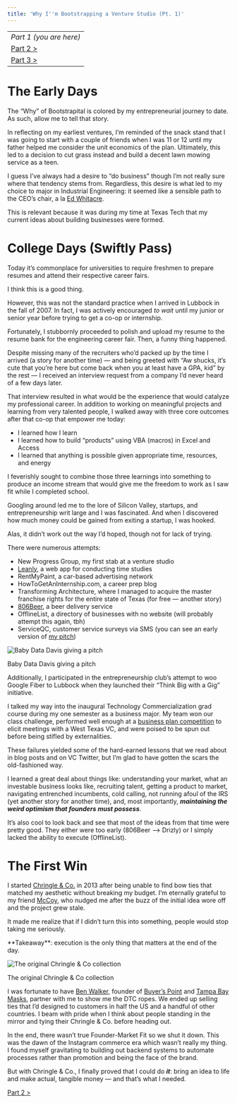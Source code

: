 ```yaml
---
title: 'Why I''m Bootstrapping a Venture Studio (Pt. 1)'
---
```


|  |
| ----- |
| _Part 1 (you are here)_ |
| [Part 2 >](why-im-bootstrapping-a-venture-studio-pt-2) |
| [Part 3 >](why-im-bootstrapping-a-venture-studio-pt-3) |

# The Early Days

The “Why” of Bootstrapital is colored by my entrepreneurial journey to date. As such, allow me to tell that story.

In reflecting on my earliest ventures, I’m reminded of the snack stand that I was going to start with a couple of friends when I was 11 or 12 until my father helped me consider the unit economics of the plan. Ultimately, this led to a decision to cut grass instead and build a decent lawn mowing service as a teen.

I guess I’ve always had a desire to “do business” though I’m not really sure where that tendency stems from. Regardless, this desire is what led to my choice to major in Industrial Engineering: it seemed like a sensible path to the CEO’s chair, a la [Ed Whitacre](https://en.wikipedia.org/wiki/Edward_Whitacre_Jr.).

This is relevant because it was during my time at Texas Tech that my current ideas about building businesses were formed.

# College Days (Swiftly Pass)

Today it’s commonplace for universities to require freshmen to prepare resumes and attend their respective career fairs.

I think this is a good thing.

However, this was not the standard practice when I arrived in Lubbock in the fall of 2007. In fact, I was actively encouraged _to wait_ until my junior or senior year before trying to get a co-op or internship.

Fortunately, I stubbornly proceeded to polish and upload my resume to the resume bank for the engineering career fair. Then, a funny thing happened.

Despite missing many of the recruiters who’d packed up by the time I arrived (a story for another time) — and being greeted with “Aw shucks, it’s cute that you’re here but come back when you at least have a GPA, kid” by the rest — I received an interview request from a company I’d never heard of a few days later.

That interview resulted in what would be the experience that would catalyze my professional career. In addition to working on meaningful projects and learning from very talented people, I walked away with three core outcomes after that co-op that empower me today:

- I learned how I learn
- I learned how to build “products” using VBA (macros) in Excel and Access
- I learned that anything is possible given appropriate time, resources, and energy

I feverishly sought to combine those three learnings into something to produce an income stream that would give me the freedom to work as I saw fit while I completed school.

Googling around led me to the lore of Silicon Valley, startups, and entrepreneurship writ large and I was fascinated. And when I discovered how much money could be gained from exiting a startup, I was hooked.

Alas, it didn’t work out the way I’d hoped, though not for lack of trying.

There were numerous attempts:

- New Progress Group, my first stab at a venture studio
- [Leanly](http://leanly.weebly.com/), a web app for conducting time studies
- RentMyPaint, a car-based advertising network
- HowToGetAnInternship.com, a career prep blog
- Transforming Architecture, where I managed to acquire the master franchise rights for the entire state of Texas (for free — another story)
- [806Beer](http://806beer.weebly.com/), a beer delivery service
- OfflineList, a directory of businesses with no website (will probably attempt this again, tbh)
- ServiceQC, customer service surveys via SMS (you can see an early version of [my pitch](https://youtu.be/WBfR9hhtn1k?t=2292))

![Baby Data Davis giving a pitch](/images/cd-service-qc-pitch.png)
<figcaption>Baby Data Davis giving a pitch</figcaption>

Additionally, I participated in the entrepreneurship club’s attempt to woo Google Fiber to Lubbock when they launched their “Think Big with a Gig” initiative.

I talked my way into the inaugural Technology Commercialization grad course during my one semester as a business major. My team won our class challenge, performed well enough at a [business plan competition](https://www.wbtshowcase.com/wbt/web.nsf/pages/files.html/$file/BPlan.pdf) to elicit meetings with a West Texas VC, and were poised to be spun out before being stifled by externalities.

These failures yielded some of the hard-earned lessons that we read about in blog posts and on VC Twitter, but I’m glad to have gotten the scars the old-fashioned way.

I learned a great deal about things like: understanding your market, what an investable business looks like, recruiting talent, getting a product to market, navigating entrenched incumbents, cold calling, not running afoul of the IRS (yet another story for another time), and, most importantly, **_maintaining the weird optimism that founders must possess_**.

It’s also cool to look back and see that most of the ideas from that time were pretty good. They either were too early (806Beer —> Drizly) or I simply lacked the ability to execute (OfflineList). 

# The First Win

I started [Chringle & Co.](https://www.kickstarter.com/projects/822597905/chringle-and-co-casual-accessories-for-effortless) in 2013 after being unable to find bow ties that matched my aesthetic without breaking my budget. I’m eternally grateful to my friend [McCoy](https://www.linkedin.com/in/mccoy-smith-iv-csm%C2%AE-0bb55745/), who nudged me after the buzz of the initial idea wore off and the project grew stale.

It made me realize that if I didn’t turn this into something, people would stop taking me seriously. 

<Info>
**Takeaway**: execution is the only thing that matters at the end of the day.
</Info>

![The original Chringle & Co collection](https://i.kickstarter.com/assets/002/691/206/65696834c0c8e864631e94d1dfa55dc3_original.jpg?fit=max&origin=ugc&q=50&v=1412475986&width=680&sig=Use1Rkuf3Mn7cdssUTczI1q%2F7xlsrTTFuH7%2BD%2F8jbdU%3D)
<figcaption>The original Chringle & Co collection</figcaption>

I was fortunate to have [Ben Walker](https://www.linkedin.com/in/benwalker037/), founder of [Buyer’s Point](https://buyerspoint.com/) and [Tampa Bay Masks](https://tampabaymasks.com/), partner with me to show me the DTC ropes. We ended up selling ties that I’d designed to customers in half the US and a handful of other countries. I beam with pride when I think about people standing in the mirror and tying their Chringle & Co. before heading out.

In the end, there wasn’t true Founder-Market Fit so we shut it down. This was the dawn of the Instagram commerce era which wasn’t really my thing. I found myself gravitating to building out backend systems to automate processes rather than promotion and being the face of the brand.

But with Chringle & Co., I finally proved that I could do **_it_**: bring an idea to life and make actual, tangible money — and that’s what I needed.

[Part 2 >](why-im-bootstrapping-a-venture-studio-pt-2)